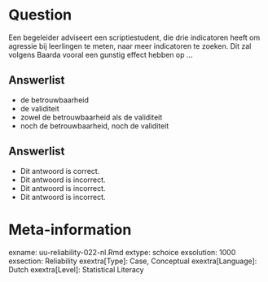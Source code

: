 Question
========
  
Een begeleider adviseert een scriptiestudent, die drie indicatoren heeft om agressie bij leerlingen te meten, naar meer indicatoren te zoeken.
Dit zal volgens Baarda vooral een gunstig effect hebben op …

  
Answerlist
----------
* de betrouwbaarheid
* de validiteit
* zowel de betrouwbaarheid als de validiteit
* noch de betrouwbaarheid, noch de validiteit


Answerlist
----------
* Dit antwoord is correct.
* Dit antwoord is incorrect.
* Dit antwoord is incorrect.
* Dit antwoord is incorrect.

Meta-information
================
exname: uu-reliability-022-nl.Rmd
extype: schoice
exsolution: 1000
exsection: Reliability
exextra[Type]: Case, Conceptual
exextra[Language]: Dutch
exextra[Level]: Statistical Literacy
